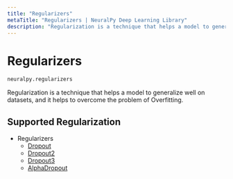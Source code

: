 ```yaml
---
title: "Regularizers"
metaTitle: "Regularizers | NeuralPy Deep Learning Library"
description: "Regularization is a technique that helps a model to generalize well on datasets, and it helps to overcome the problem of Overfitting."
---
```


# Regularizers
```python
neuralpy.regularizers
```

Regularization is a technique that helps a model to generalize well on datasets, and it helps to overcome the problem of Overfitting.

## Supported Regularization

- Regularizers
  - [Dropout](/docs/regularizers/dropout)
  - [Dropout2](/docs/regularizers/dropout2d)
  - [Dropout3](/docs/regularizers/dropout3d)
  - [AlphaDropout](/docs/regularizers/alpha-dropout)
